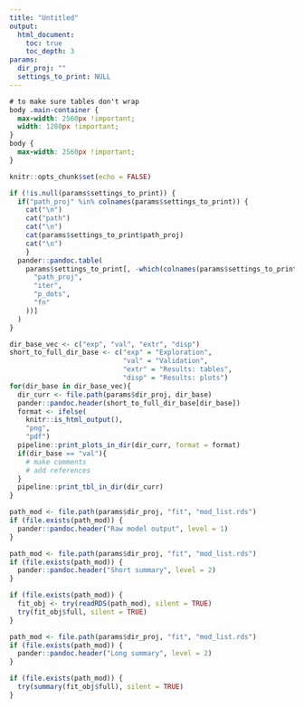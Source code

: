 ```yaml
---
title: "Untitled"
output:
  html_document:
    toc: true
    toc_depth: 3
params:
  dir_proj: ""
  settings_to_print: NULL
---
```


```css
# to make sure tables don't wrap
body .main-container {
  max-width: 2560px !important;
  width: 1280px !important;
}
body {
  max-width: 2560px !important;
}
```

```r
knitr::opts_chunk$set(echo = FALSE)
```

```r
if (!is.null(params$settings_to_print)) {
  if("path_proj" %in% colnames(params$settings_to_print)) {
    cat("\n")
    cat("path")
    cat("\n")
    cat(params$settings_to_print$path_proj)
    cat("\n")
    }
  pander::pandoc.table(
    params$settings_to_print[, -which(colnames(params$settings_to_print) %in% c(
      "path_proj",
      "iter",
      "p_dots",
      "fn"
    ))]
  )
}
```

```r
dir_base_vec <- c("exp", "val", "extr", "disp")
short_to_full_dir_base <- c("exp" = "Exploration",
                            "val" = "Validation",
                            "extr" = "Results: tables",
                            "disp" = "Results: plots")
for(dir_base in dir_base_vec){
  dir_curr <- file.path(params$dir_proj, dir_base)
  pander::pandoc.header(short_to_full_dir_base[dir_base])
  format <- ifelse(
    knitr::is_html_output(),
    "png",
    "pdf")
  pipeline::print_plots_in_dir(dir_curr, format = format)
  if(dir_base == "val"){
    # make comments
    # add references
  }
  pipeline::print_tbl_in_dir(dir_curr)
}

```

```r
path_mod <- file.path(params$dir_proj, "fit", "mod_list.rds")
if (file.exists(path_mod)) {
  pander::pandoc.header("Raw model output", level = 1)
}
```

```r
path_mod <- file.path(params$dir_proj, "fit", "mod_list.rds")
if (file.exists(path_mod)) {
  pander::pandoc.header("Short summary", level = 2)
}
```

```r
if (file.exists(path_mod)) {
  fit_obj <- try(readRDS(path_mod), silent = TRUE)
  try(fit_obj$full, silent = TRUE)
}
```

```r
path_mod <- file.path(params$dir_proj, "fit", "mod_list.rds")
if (file.exists(path_mod)) {
  pander::pandoc.header("Long summary", level = 2)
}
```

```r
if (file.exists(path_mod)) {
  try(summary(fit_obj$full), silent = TRUE)
}
```
